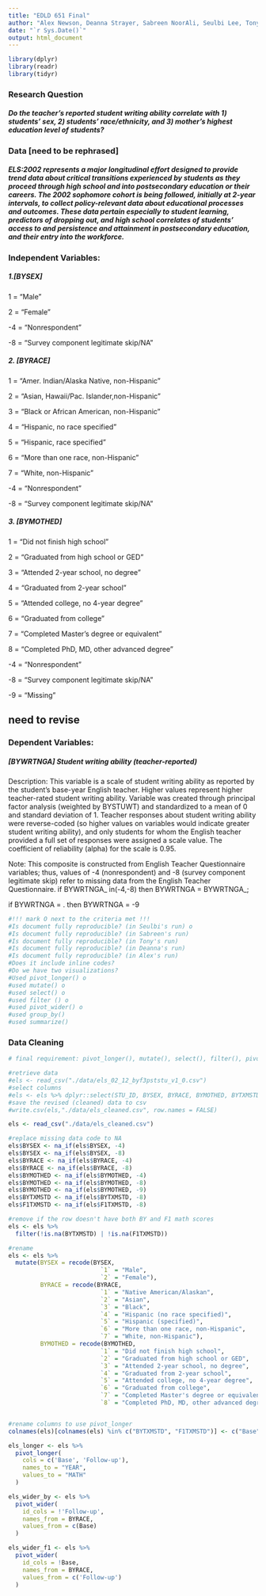 ```yaml
---
title: "EDLD 651 Final"
author: "Alex Newson, Deanna Strayer, Sabreen NoorAli, Seulbi Lee, Tony Daza"
date: "`r Sys.Date()`"
output: html_document
---
```


```r
library(dplyr)
library(readr)
library(tidyr)
```

### Research Question
##### Do the teacher's reported student writing ability correlate with 1) students' sex, 2) students' race/ethnicity, and 3) mother's highest education level of students?

### Data [need to be rephrased]
##### ELS:2002 represents a major longitudinal effort designed to provide trend data about critical transitions experienced by students as they proceed through high school and into postsecondary education or their careers. The 2002 sophomore cohort is being followed, initially at 2-year intervals, to collect policy-relevant data about educational processes and outcomes. These data pertain especially to student learning, predictors of dropping out, and high school correlates of students’ access to and persistence and attainment in postsecondary education, and their entry into the workforce. 

### Independent Variables: 
##### 1.[BYSEX]
#######  1 = "Male"
#######  2 = "Female"
####### -4 = "Nonrespondent"
####### -8 = "Survey component legitimate skip/NA"
##### 2. [BYRACE]
#######  1 = "Amer. Indian/Alaska Native, non-Hispanic"
#######  2 = "Asian, Hawaii/Pac. Islander,non-Hispanic"
#######  3 = "Black or African American, non-Hispanic"
#######  4 = "Hispanic, no race specified"
#######  5 = "Hispanic, race specified"
#######  6 = "More than one race, non-Hispanic"
#######  7 = "White, non-Hispanic"
#######  -4 = "Nonrespondent"
#######  -8 = "Survey component legitimate skip/NA"
##### 3. [BYMOTHED]
#######  1 = "Did not finish high school"
#######  2 = "Graduated from high school or GED"
#######  3 = "Attended 2-year school, no degree"
#######  4 = "Graduated from 2-year school"
#######  5 = "Attended college, no 4-year degree"
#######  6 = "Graduated from college"
#######  7 = "Completed Master's degree or equivalent"
#######  8 = "Completed PhD, MD, other advanced degree"
#######  -4 = "Nonrespondent"
#######  -8 = "Survey component legitimate skip/NA"
#######  -9 = "Missing"

## need to revise
### Dependent Variables: 
##### [BYWRTNGA] Student writing ability (teacher-reported)
####### Description: This variable is a scale of student writing ability as reported by the student's base-year English teacher. Higher values represent higher teacher-rated student writing ability. Variable was created through principal factor analysis (weighted by BYSTUWT) and standardized to a mean of 0 and standard deviation of 1. Teacher responses about student writing ability were reverse-coded (so higher values on variables would indicate greater student writing ability), and only students for whom the English teacher provided a full set of responses were assigned a scale value. The coefficient of reliability (alpha) for the scale is 0.95.
####### Note: This composite is constructed from English Teacher Questionnaire variables; thus, values of -4 (nonrespondent) and -8 (survey component legitimate skip) refer to missing data from the English Teacher Questionnaire. if BYWRTNGA_ in(-4,-8) then BYWRTNGA = BYWRTNGA_;
 if BYWRTNGA = . then BYWRTNGA = -9 

```r
#!!! mark O next to the criteria met !!!
#Is document fully reproducible? (in Seulbi's run) o
#Is document fully reproducible? (in Sabreen's run) 
#Is document fully reproducible? (in Tony's run)
#Is document fully reproducible? (in Deanna's run)
#Is document fully reproducible? (in Alex's run)
#Does it include inline codes? 
#Do we have two visualizations?
#Used pivot_longer() o
#used mutate() o
#used select() o
#used filter () o
#used pivot_wider() o
#used group_by()
#used summarize()

```

### Data Cleaning 

```r

# final requirement: pivot_longer(), mutate(), select(), filter(), pivot_wider()

#retrieve data
#els <- read_csv("./data/els_02_12_byf3pststu_v1_0.csv")
#select columns 
#els <- els %>% dplyr::select(STU_ID, BYSEX, BYRACE, BYMOTHED, BYTXMSTD, F1TXMSTD)
#save the revised (cleaned) data to csv
#write.csv(els,"./data/els_cleaned.csv", row.names = FALSE)

els <- read_csv("./data/els_cleaned.csv")

#replace missing data code to NA
els$BYSEX <- na_if(els$BYSEX, -4)
els$BYSEX <- na_if(els$BYSEX, -8)
els$BYRACE <- na_if(els$BYRACE, -4)
els$BYRACE <- na_if(els$BYRACE, -8)
els$BYMOTHED <- na_if(els$BYMOTHED, -4)
els$BYMOTHED <- na_if(els$BYMOTHED, -8)
els$BYMOTHED <- na_if(els$BYMOTHED, -9)
els$BYTXMSTD <- na_if(els$BYTXMSTD, -8)
els$F1TXMSTD <- na_if(els$F1TXMSTD, -8)

#remove if the row doesn't have both BY and F1 math scores
els <- els %>% 
  filter(!is.na(BYTXMSTD) | !is.na(F1TXMSTD))

#rename
els <- els %>%
  mutate(BYSEX = recode(BYSEX, 
                          `1` = "Male", 
                          `2` = "Female"),
         BYRACE = recode(BYRACE, 
                          `1` = "Native American/Alaskan", 
                          `2` = "Asian", 
                          `3` = "Black", 
                          `4` = "Hispanic (no race specified)", 
                          `5` = "Hispanic (specified)", 
                          `6` = "More than one race, non-Hispanic", 
                          `7` = "White, non-Hispanic"),
         BYMOTHED = recode(BYMOTHED,
                          `1` = "Did not finish high school",
                          `2` = "Graduated from high school or GED",
                          `3` = "Attended 2-year school, no degree",
                          `4` = "Graduated from 2-year school",
                          `5` = "Attended college, no 4-year degree",
                          `6` = "Graduated from college",
                          `7` = "Completed Master's degree or equivalent",
                          `8` = "Completed PhD, MD, other advanced degree"))


#rename columns to use pivot_longer
colnames(els)[colnames(els) %in% c("BYTXMSTD", "F1TXMSTD")] <- c("Base", "Follow-up")

els_longer <- els %>% 
  pivot_longer(
    cols = c('Base', 'Follow-up'),
    names_to = "YEAR",
    values_to = "MATH"
  )

els_wider_by <- els %>% 
  pivot_wider(
    id_cols = !'Follow-up',
    names_from = BYRACE,
    values_from = c(Base)
  )

els_wider_f1 <- els %>% 
  pivot_wider(
    id_cols = !Base,
    names_from = BYRACE,
    values_from = c('Follow-up')
  )

```


```r

```


```r

```


```r

```
